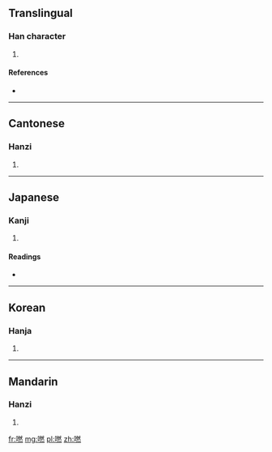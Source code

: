 ==Translingual==

===Han character===
{{Han char|rn=30|rad=口|as=12|sn=15|four=|canj=口月大火 (RBKF)}}

# {{defn|Han|sort=口12}}

====References====
* {{Han ref|kx=0206.230|dkj=04237|hdz=10685.130|uh=562B|ud=22059}}

----

==Cantonese==

===Hanzi===
{{yue-hanzi|jyut=jin<sup>4</sup>|y=yìhn}}

# {{defn|lang=yue|sort=口12}}

----

==Japanese==

===Kanji===
{{ja-kanji|grade=|rs=口12}}

# {{defn|lang=ja|sort=口12}}

====Readings====
* {{ja-readings|on=[[だ]] (da), [[なん]] (nan), [[ぜん]] (zen), [[ねん]] (nen)|kun=[[こたえる]] (kotaeru)}}

----

==Korean==

===Hanja===
{{ko-hanja|hangeul=[[연]]|rv=yeon|mr=yŏn}}

# {{defn|lang=ko|sort=口12}}

----

==Mandarin==

===Hanzi===
{{cmn-hanzi|pin=[[rán]] ([[ran2]])|wg=jan<sup>2</sup>}}

# {{defn|lang=cmn|sort=口12}}

[[fr:嘫]]
[[mg:嘫]]
[[pl:嘫]]
[[zh:嘫]]
